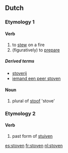 ==Dutch==

===Etymology 1===

====Verb====
{{infl|nl|verb}}

# to [[stew]] on a fire
# (figuratively) to [[prepare]]

=====Derived terms=====
* [[stoverij]]
* [[iemand een peer stoven]]

====Noun====
{{infl|nl|plural}}

# plural of [[stoof]] 'stove'

===Etymology 2===

====Verb====
{{infl|nl|verb form}}

# past form of [[stuiven]]

[[es:stoven]]
[[fr:stoven]]
[[nl:stoven]]
